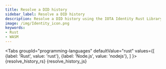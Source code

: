 ```yaml
---
title: Resolve a DID history
sidebar_label: Resolve a DID history
description: Resolve a DID history using the IOTA Identity Rust Library or its WASM binding.
image: /img/Identity_icon.png
keywords:
- Rust
- WASM
---
```


<Tabs
    groupId="programming-languages"
    defaultValue="rust"
    values={[
        {label: 'Rust', value: 'rust'},
        {label: 'Node.js', value: 'nodejs'},
    ]
    }>
    <TabItem value="rust">
        <CodeBlock className="language-rust">
            {resolve_history_rs}
        </CodeBlock>
    </TabItem>
    <TabItem value='nodejs'>
        <CodeBlock className="language-javascript">
            {resolve_history_js}
        </CodeBlock></TabItem>
</Tabs>